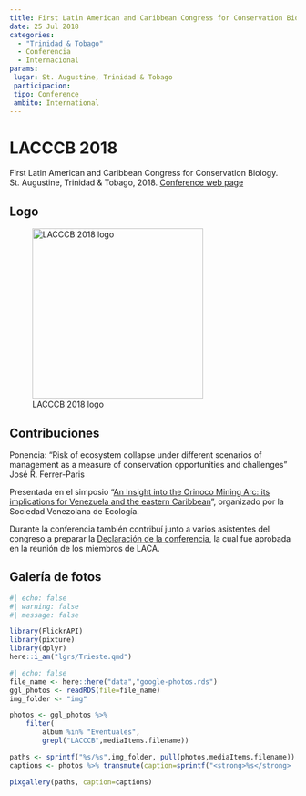 ```yaml
---
title: First Latin American and Caribbean Congress for Conservation Biology
date: 25 Jul 2018
categories:
  - "Trinidad & Tobago"
  - Conferencia
  - Internacional
params:
 lugar: St. Augustine, Trinidad & Tobago
 participacion:
 tipo: Conference
 ambito: International
---
```


# LACCCB 2018

First Latin American and Caribbean Congress for Conservation Biology. St. Augustine, Trinidad & Tobago, 2018. [Conference web page](https://lacccb2018.org/)

## Logo

![LACCCB 2018 logo](https://images.squarespace-cdn.com/content/v1/59ece4196f4ca3771ef086ff/1512337248275-QD9IXSRO9IF3MXDRO5VI/LACCCB2018%404xminim.png?format=1500w){width=300}

## Contribuciones

Ponencia: "Risk of ecosystem collapse under different scenarios of management as a measure of conservation opportunities and challenges" José R. Ferrer-Paris

Presentada en el simposio “[An Insight into the Orinoco Mining Arc: its implications for Venezuela and the eastern Caribbean](https://lacccb2018.org/orinoco-mining-arc)”, organizado por la Sociedad Venezolana de Ecología.

Durante la conferencia también contribuí junto a varios asistentes del congreso a preparar la [Declaración de la conferencia](https://lacccb2018.org/orinoco-mining-arc-conference-statement), la cual fue aprobada en la reunión de los miembros de LACA.


## Galería de fotos

```r
#| echo: false
#| warning: false
#| message: false

library(FlickrAPI)
library(pixture)
library(dplyr)
here::i_am("lgrs/Trieste.qmd")
```

```r
#| echo: false
file_name <- here::here("data","google-photos.rds")
ggl_photos <- readRDS(file=file_name)
img_folder <- "img"

photos <- ggl_photos %>% 
    filter(
        album %in% "Eventuales",
        grepl("LACCCB",mediaItems.filename))

paths <- sprintf("%s/%s",img_folder, pull(photos,mediaItems.filename))
captions <- photos %>% transmute(caption=sprintf("<strong>%s</strong>  por <a href='%s' target='googlephotos'>JR Ferrer-Paris @ Google Photos</a>",mediaItems.description,mediaItems.productUrl)) %>% pull

pixgallery(paths, caption=captions)

```